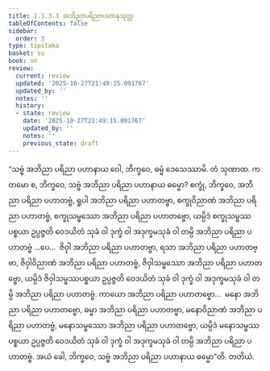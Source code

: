 ```yaml
---
title: 1.1.3.3 အဘိညာပရိညာပဟာနသုတ္တ
tableOfContents: false
sidebar:
  order: 3
type: tipitaka
basket: su
book: sn
review:
  current: review
  updated: '2025-10-27T21:49:15.091767'
  updated_by: ''
  notes: ''
  history:
  - state: review
    date: '2025-10-27T21:49:15.091767'
    updated_by: ''
    notes: ''
    previous_state: draft
---
```



<ReviewStatus review={frontmatter.review} showDetails={true} />

<HypothesisAnnotation frontmatter={frontmatter} />

<DynamicBreadcrumb />

<Division number="25" book="sn" e="ch" v="18" p="283">

<Paragraph number="67" book="sn">
“သဗ္ဗံ အဘိညာ ပရိညာ ပဟာနာယ ဝေါ, ဘိက္ခဝေ, ဓမ္မံ ဒေသေဿာမိ. တံ သုဏာထ. ကတမော စ, ဘိက္ခဝေ, သဗ္ဗံ အဘိညာ ပရိညာ ပဟာနာယ ဓမ္မော? စက္ခုံ, ဘိက္ခဝေ, အဘိညာ ပရိညာ ပဟာတဗ္ဗံ, ရူပါ အဘိညာ ပရိညာ ပဟာတဗ္ဗာ, စက္ခုဝိညာဏံ အဘိညာ ပရိညာ ပဟာတဗ္ဗံ, စက္ခုသမ္ဖဿော အဘိညာ ပရိညာ ပဟာတဗ္ဗော, ယမ္ပိဒံ စက္ခုသမ္ဖဿပစ္စယာ ဥပ္ပဇ္ဇတိ ဝေဒယိတံ သုခံ ဝါ ဒုက္ခံ ဝါ အဒုက္ခမသုခံ ဝါ တမ္ပိ အဘိညာ ပရိညာ ပဟာတဗ္ဗံ …ပေ…  ဇိဝှါ အဘိညာ ပရိညာ ပဟာတဗ္ဗာ, ရသာ အဘိညာ ပရိညာ ပဟာတဗ္ဗာ, ဇိဝှါဝိညာဏံ အဘိညာ ပရိညာ ပဟာတဗ္ဗံ, ဇိဝှါသမ္ဖဿော အဘိညာ ပရိညာ ပဟာတဗ္ဗော, ယမ္ပိဒံ ဇိဝှါသမ္ဖဿပစ္စယာ ဥပ္ပဇ္ဇတိ ဝေဒယိတံ သုခံ ဝါ ဒုက္ခံ ဝါ အဒုက္ခမသုခံ ဝါ တမ္ပိ အဘိညာ ပရိညာ ပဟာတဗ္ဗံ. ကာယော အဘိညာ ပရိညာ ပဟာတဗ္ဗော…  မနော အဘိညာ ပရိညာ ပဟာတဗ္ဗော, ဓမ္မာ အဘိညာ ပရိညာ ပဟာတဗ္ဗာ, မနောဝိညာဏံ အဘိညာ ပရိညာ ပဟာတဗ္ဗံ, မနောသမ္ဖဿော အဘိညာ ပရိညာ ပဟာတဗ္ဗော, ယမ္ပိဒံ မနောသမ္ဖဿပစ္စယာ ဥပ္ပဇ္ဇတိ ဝေဒယိတံ သုခံ ဝါ ဒုက္ခံ ဝါ အဒုက္ခမသုခံ ဝါ တမ္ပိ အဘိညာ ပရိညာ ပဟာတဗ္ဗံ. အယံ ခေါ, ဘိက္ခဝေ, သဗ္ဗံ အဘိညာ ပရိညာ ပဟာနာယ ဓမ္မော”တိ.

</Paragraph>
</Division>

<Paragraph number="68" type="center" book="sn">
တတိယံ.
</Paragraph>